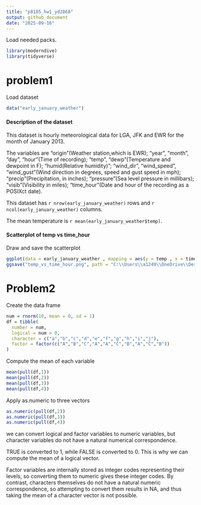 ```yaml
---
title: "p8105_hw1_yd2868"
output: github_document
date: "2025-09-16"
---
```

Load needed packs.
```r
library(moderndive)
library(tidyverse)
```

# problem1
Load dataset
```r
data("early_january_weather")
```

#### Description of the dataset

This dataset is hourly meteorological data for LGA, JFK and EWR for the month of January 2013. 

The variables are "origin"(Weather station,which is EWR); "year", "month", "day", "hour"(Time of recording); "temp", "dewp"(Temperature and dewpoint in F); "humid(Relative humidity)"; "wind_dir", "wind_speed", "wind_gust"(Wind direction  in degrees, speed and gust speed in mph); "precip"(Precipitation, in inches); "pressure"(Sea level pressure in millibars); "visib"(Visibility in miles); "time_hour"(Date and hour of the recording as a POSIXct date).

This dataset has `r nrow(early_january_weather)` rows and `r ncol(early_january_weather)` columns. 

The mean temperature is `r mean(early_january_weather$temp)`.

#### Scatterplot of temp vs time_hour
Draw and save the scatterplot
```r
ggplot(data = early_january_weather , mapping = aes(y = temp , x = time_hour , color = humid)) + geom_point()
ggsave("temp_vs_time_hour.png", path = "C:\\Users\\a1249\\OneDrive\\Desktop\\R homework\\p8105_hw1_yd2868")
```

# Problem2

Create the data frame
```r
num = rnorm(10, mean = 0, sd = 1)
df = tibble(
  number = num,
  logical = num > 0,
  character = c("a","b","c","d","e","f","g","h","i","j"),
  factor = factor(c("A","B","C","A","A","C","B","A","C","B"))
)
```

Compute the mean of each variable
```r
mean(pull(df,1))
mean(pull(df,2))
mean(pull(df,3))
mean(pull(df,4))
```

Apply as.numeric to three vectors
```r
as.numeric(pull(df,2))
as.numeric(pull(df,3))
as.numeric(pull(df,4))
```
we can convert logical and factor variables to numeric variables, but character variables do not have a natural numerical correspondence.

TRUE is converted to 1, while FALSE is converted to 0. This is why we can compute the mean of a logical vector.

Factor variables are internally stored as integer codes representing their levels, so converting them to numeric gives these integer codes. By contrast, characters themselves do not have a natural numeric correspondence, so attempting to convert them results in NA, and thus taking the mean of a character vector is not possible.

